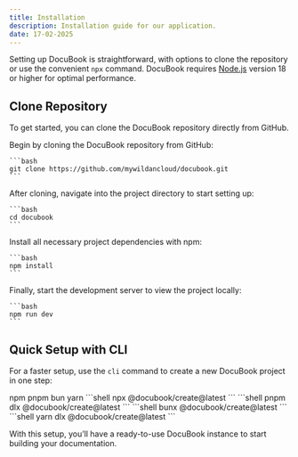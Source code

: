 ```yaml
---
title: Installation
description: Installation guide for our application.
date: 17-02-2025
---
```


Setting up DocuBook is straightforward, with options to clone the repository or use the convenient `npx` command. DocuBook requires [Node.js](https://nodejs.org/) version 18 or higher for optimal performance.

## Clone Repository

To get started, you can clone the DocuBook repository directly from GitHub.

<Stepper>
  <StepperItem title="Step 1: Clone the DocuBook Repository">
    Begin by cloning the DocuBook repository from GitHub:

    ```bash
    git clone https://github.com/mywildancloud/docubook.git
    ```

  </StepperItem>

  <StepperItem title="Step 2: Access the Project Directory">
    After cloning, navigate into the project directory to start setting up:

    ```bash
    cd docubook
    ```

  </StepperItem>

  <StepperItem title="Step 3: Install Required Dependencies">
    Install all necessary project dependencies with npm:

    ```bash
    npm install
    ```

  </StepperItem>

  <StepperItem title="Step 4: Launch the Development Server">
    Finally, start the development server to view the project locally:

    ```bash
    npm run dev
    ```

  </StepperItem>
</Stepper>

## Quick Setup with CLI

For a faster setup, use the `cli` command to create a new DocuBook project in one step:

<Tabs defaultValue="npm" className="pt-5 pb-1">
  <TabsList>
    <TabsTrigger value="npm">npm</TabsTrigger>
    <TabsTrigger value="pnpm">pnpm</TabsTrigger>
    <TabsTrigger value="bun">bun</TabsTrigger>
    <TabsTrigger value="yarn">yarn</TabsTrigger>
  </TabsList>
  <TabsContent value="npm">
    ```shell
    npx @docubook/create@latest
    ```
  </TabsContent>
  <TabsContent value="pnpm">
    ```shell
    pnpm dlx @docubook/create@latest
    ```
  </TabsContent>
  <TabsContent value="bun">
    ```shell
    bunx @docubook/create@latest
    ```
  </TabsContent>
  <TabsContent value="yarn">
    ```shell
    yarn dlx @docubook/create@latest
    ```
  </TabsContent>
</Tabs>

With this setup, you’ll have a ready-to-use DocuBook instance to start building your documentation.
